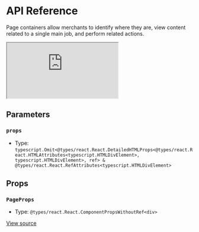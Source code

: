 # API Reference

Page containers allow merchants to identify where they are, view content related to a single main job, and perform related actions.

<iframe src="https://620e870c28c4ae003a705d42-yhrklgmlfz.chromatic.com/?path=/story/shoreline-components-page--playground&full=1&shortcuts=false&singleStory=true" 
        style={{"width":"100%","height":600,"border":0,"borderRadius":4}}></iframe>

## Parameters

### `props`

- Type: `typescript.Omit<@types/react.React.DetailedHTMLProps<@types/react.React.HTMLAttributes<typescript.HTMLDivElement>, typescript.HTMLDivElement>, ref> & @types/react.React.RefAttributes<typescript.HTMLDivElement>`

## Props

### `PageProps`

- Type: `@types/react.React.ComponentPropsWithoutRef<div>`

[View source](https://github.com/vtex/shoreline/blob/e5a9138b1/packages/components/src/page/page.tsx#L17)
